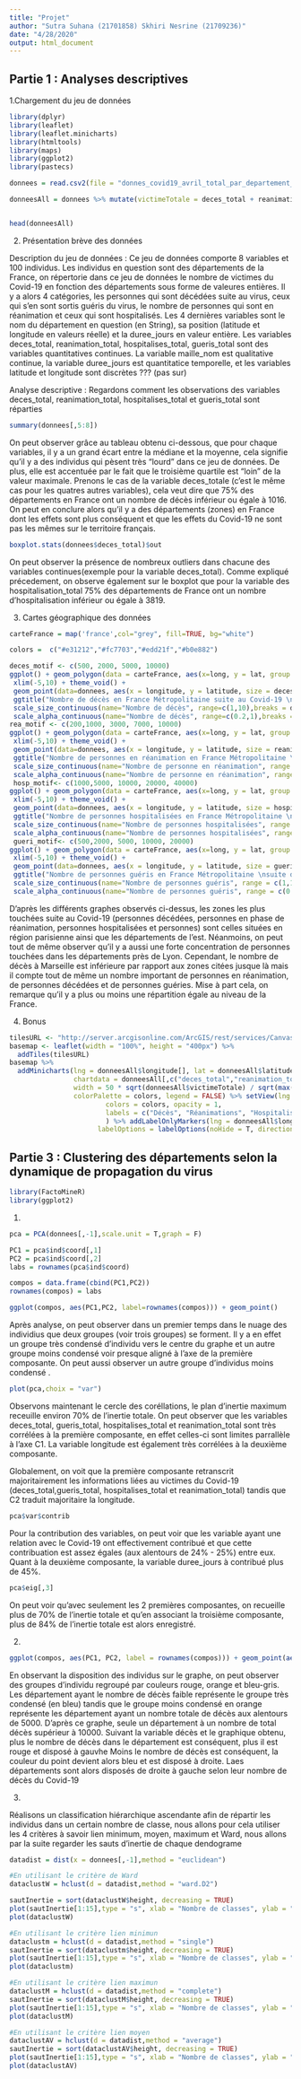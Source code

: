 ```yaml
---
title: "Projet"
author: "Sutra Suhana (21701858) Skhiri Nesrine (21709236)"
date: "4/28/2020"
output: html_document
---
```



## Partie 1 : Analyses descriptives
1.Chargement du jeu de données
```r
library(dplyr)
library(leaflet)
library(leaflet.minicharts)
library(htmltools)
library(maps)
library(ggplot2)
library(pastecs)

donnees = read.csv2(file = "donnes_covid19_avril_total_par_departement_GPS.csv")

donneesAll = donnees %>% mutate(victimeTotale = deces_total + reanimation_total + hospitalises_total + gueris_total) 


head(donneesAll)
```

2. Présentation brève des données

Description du jeu de données : 
  Ce jeu de données comporte 8 variables et 100 individus. Les individus en question sont des départements de la France, on répertorie dans ce jeu de données le nombre de victimes du Covid-19 en fonction des départements sous forme de valeures entières. Il y a alors 4 catégories, les personnes qui sont décédées suite au virus, ceux qui s'en sont sortis guéris du virus, le nombre de personnes qui sont en réanimation et ceux qui sont hospitalisés. Les 4 dernières variables sont le nom du département en question (en String), sa position (latitude et longitude en valeurs réelle) et la duree_jours en valeur entière. Les variables deces_total, reanimation_total, hospitalises_total, gueris_total sont des variables quantitatives continues. La variable maille_nom est qualitative continue, la variable duree_jours est quantitatice temporelle, et les variables latitude et longitude sont discrètes ??? (pas sur)
  
Analyse descriptive :
  Regardons comment les observations des variables deces_total, reanimation_total, hospitalises_total et gueris_total sont réparties
```r
summary(donnees[,5:8])
```
On peut observer grâce au tableau obtenu ci-dessous, que pour chaque variables, il y a un grand écart entre la médiane et la moyenne, cela signifie qu'il y a des individus qui pèsent très "lourd" dans ce jeu de données. De plus, elle est accentuée par le fait que le troisième quartile est "loin" de la valeur maximale. Prenons le cas de la variable deces_totale (c'est le même cas pour les quatres autres variables), cela veut dire que 75% des départements en France ont un nombre de décès inférieur ou égale à 1016. On peut en conclure alors qu'il y a des départements (zones) en France dont les effets sont plus conséquent et que les effets du Covid-19 ne sont pas les mêmes sur le territoire français.

```r
boxplot.stats(donnees$deces_total)$out

```
On peut observer la présence de nombreux outliers dans chacune des variables continues(exemple pour la variable deces_total).
Comme expliqué précedement, on observe également sur le boxplot que pour la variable des hospitalisation_total 75% des départements de France ont un nombre d'hospitalisation inférieur ou égale à 3819.


3. Cartes géographique des données
```r
carteFrance = map('france',col="grey", fill=TRUE, bg="white")
```

```r
colors =  c("#e31212","#fc7703","#edd21f","#b0e882")

deces_motif <- c(500, 2000, 5000, 10000)
ggplot() + geom_polygon(data = carteFrance, aes(x=long, y = lat, group = group), fill="grey", alpha=1) + ylim(40,52) + coord_map() + 
 xlim(-5,10) + theme_void() + 
 geom_point(data=donnees, aes(x = longitude, y = latitude, size = deces_total,alpha = deces_total), color = colors[1]) + 
 ggtitle("Nombre de décès en France Métropolitaine suite au Covid-19 \n(1/4/20 - 14/4/20)") + 
 scale_size_continuous(name="Nombre de décès", range=c(1,10),breaks = deces_motif) +
 scale_alpha_continuous(name="Nombre de décès", range=c(0.2,1),breaks = deces_motif)
rea_motif <- c(200,1000, 3000, 7000, 10000)
ggplot() + geom_polygon(data = carteFrance, aes(x=long, y = lat, group = group), fill="grey", alpha = 1) + ylim(40,52) + coord_map() +
 xlim(-5,10) + theme_void() + 
 geom_point(data=donnees, aes(x = longitude, y = latitude, size = reanimation_total,alpha = reanimation_total), color = colors[2]) +
 ggtitle("Nombre de personnes en réanimation en France Métropolitaine \nsuite du Covid-19 (1/4/20 - 14/4/20)") + 
 scale_size_continuous(name="Nombre de personne en réanimation", range = c(1,10),breaks = rea_motif) +
 scale_alpha_continuous(name="Nombre de personne en réanimation", range = c(0.1,2),breaks = rea_motif)
 hosp_motif<- c(1000,5000, 10000, 20000, 40000)
ggplot() + geom_polygon(data = carteFrance, aes(x=long, y = lat, group = group), fill="grey", alpha = 1) + ylim(40,52) + coord_map() +
 xlim(-5,10) + theme_void() + 
 geom_point(data=donnees, aes(x = longitude, y = latitude, size = hospitalises_total,alpha = hospitalises_total), color = colors[3]) +
 ggtitle("Nombre de personnes hospitalisées en France Métropolitaine \nsuite du Covid-19 (1/4/20 - 14/4/20)") + 
 scale_size_continuous(name="Nombre de personnes hospitalisées", range = c(1,10),breaks = hosp_motif) +
 scale_alpha_continuous(name="Nombre de personnes hospitalisées", range = c(0.2,2),breaks = hosp_motif)
 gueri_motif<- c(500,2000, 5000, 10000, 20000)
ggplot() + geom_polygon(data = carteFrance, aes(x=long, y = lat, group = group), fill="grey", alpha = 1) + ylim(40,52) + coord_map() +
 xlim(-5,10) + theme_void() + 
 geom_point(data=donnees, aes(x = longitude, y = latitude, size = gueris_total,alpha = gueris_total), color = colors[4]) +
 ggtitle("Nombre de personnes guéris en France Métropolitaine \nsuite du Covid-19 (1/4/20 - 14/4/20)") + 
 scale_size_continuous(name="Nombre de personnes guéris", range = c(1,10),breaks = gueri_motif) +
 scale_alpha_continuous(name="Nombre de personnes guéris", range = c(0.2,2),breaks = gueri_motif)
```

D'après les différents graphes observés ci-dessus, les zones les plus touchées suite au Covid-19 (personnes décédées, personnes en phase de réanimation, personnes hospitalisées et personnes) sont celles situées en région parisienne ainsi que les départements de l'est. Néanmoins, on peut tout de même observer qu'il y a aussi une forte concentration de personnes touchées dans les départements près de Lyon. Cependant, le nombre de décès à Marseille est inférieure par rapport aux zones citées jusque là mais il compte tout de même un nombre important de personnes en réanimation, de personnes décédées et de personnes guéries. Mise à part cela, on remarque qu'il y a plus ou moins une répartition égale au niveau de la France.


4. Bonus
```r
tilesURL <- "http://server.arcgisonline.com/ArcGIS/rest/services/Canvas/World_Light_Gray_Base/MapServer/tile/{z}/{y}/{x}"
basemap <- leaflet(width = "100%", height = "400px") %>%
  addTiles(tilesURL)
basemap %>% 
  addMinicharts(lng = donneesAll$longitude[], lat = donneesAll$latitude[],type = "pie",
                chartdata = donneesAll[,c("deces_total","reanimation_total","hospitalises_total","gueris_total")],
                width = 50 * sqrt(donneesAll$victimeTotale) / sqrt(max(donneesAll$victimeTotale)),
                colorPalette = colors, legend = FALSE) %>% setView(lng = 2.3522219, lat = 48.856614, zoom = 7) %>% addLegend(
                        colors = colors, opacity = 1,
                        labels = c("Décès", "Réanimations", "Hospitalisées","Guéries")
                        ) %>% addLabelOnlyMarkers(lng = donneesAll$longitude, lat = donneesAll$latitude, label = donneesAll[,1], 
                      labelOptions = labelOptions(noHide = T, direction = 'bottom', textOnly = T,offset = c(2,2)))
```


## Partie 3 : Clustering des départements selon la dynamique de propagation du virus

```r
library(FactoMineR)
library(ggplot2)

```

1.
```r
pca = PCA(donnees[,-1],scale.unit = T,graph = F)

PC1 = pca$ind$coord[,1]
PC2 = pca$ind$coord[,2]
labs = rownames(pca$ind$coord)

compos = data.frame(cbind(PC1,PC2))
rownames(compos) = labs

ggplot(compos, aes(PC1,PC2, label=rownames(compos))) + geom_point()

```

Après analyse, on peut observer dans un premier temps dans le nuage des individius que deux groupes (voir trois groupes) se forment. Il y a en effet un groupe très condensé d'individu vers le centre du graphe et un autre groupe moins condensé voir presque aligné à l'axe de la première composante.
On peut aussi observer un autre  groupe d'individus moins condensé .

``` r
plot(pca,choix = "var")
```

Observons maintenant le cercle des coréllations, le plan d'inertie maximum receuille environ 70% de l'inertie totale.
On peut observer que les variables deces_total, gueris_total, hospitalises_total et reanimation_total sont très corrélées à la première composante, en effet celles-ci sont limites parrallèle à l'axe C1. La variable longitude est également très corrélées à la deuxième composante.

Globalement, on voit que la première composante retranscrit majoritairement les informations liées au victimes du Covid-19 (deces_total,gueris_total, hospitalises_total et reanimation_total) tandis que C2 traduit majoritaire la longitude.

```r
pca$var$contrib
```
Pour la contribution des variables, on peut voir que les variable ayant une relation avec le Covid-19 ont effectivement contribué et que cette contribuation est assez égales (aux alentours de 24% - 25%) entre eux. Quant à la deuxième composante, la variable duree_jours à contribué plus de 45%.
```r
pca$eig[,3]
```
On peut voir qu'avec seulement les 2 premières composantes, on recueille plus de 70% de l'inertie totale et qu'en associant la troisième composante, plus de 84% de l'inertie totale est alors enregistré.

2.
```r
ggplot(compos, aes(PC1, PC2, label = rownames(compos))) + geom_point(aes(color = donnees[,"deces_total"])) + scale_color_gradient(name="Nombre de décès",low = "#00AFBB", high = "#fc0000") + ggtitle("Projection des individus suivant la variable décès")
``` 

En observant la disposition des individus sur le graphe, on peut observer des groupes d'individu regroupé par couleurs rouge, orange et bleu-gris. Les département ayant le nombre de décès faible représente le groupe très condensé (en bleu) tandis que le groupe moins condensé en orange représente les département ayant un nombre totale de décès aux alentours de 5000. D'après ce graphe, seule un département à un nombre de total décès supérieur à 10000. Suivant la variable décès et le graphique obtenu, plus le nombre de décès  dans le département est conséquent, plus il est rouge et disposé à gauvhe Moins le nombre de décès est conséquent, la couleur du point devient alors bleu et est disposé à droite. Laes départements sont alors disposés de droite à gauche selon leur nombre de décès du Covid-19

3.

Réalisons un classification hiérarchique ascendante afin de répartir les individus dans un certain nombre de classe, nous allons pour cela utiliser les 4 critères à savoir lien minimum, moyen, maximum et Ward, nous allons par la suite regarder les sauts d'inertie de chaque dendograme 
```r
datadist = dist(x = donnees[,-1],method = "euclidean")

#En utilisant le critère de Ward
dataclustW = hclust(d = datadist,method = "ward.D2")

sautInertie = sort(dataclustW$height, decreasing = TRUE)
plot(sautInertie[1:15],type = "s", xlab = "Nombre de classes", ylab = "Inertie")
plot(dataclustW)

```


```r
#En utilisant le critère lien minimun
dataclustm = hclust(d = datadist,method = "single")
sautInertie = sort(dataclustm$height, decreasing = TRUE)
plot(sautInertie[1:15],type = "s", xlab = "Nombre de classes", ylab = "Inertie")
plot(dataclustm)
```


```r
#En utilisant le critère lien maximun
dataclustM = hclust(d = datadist,method = "complete")
sautInertie = sort(dataclustM$height, decreasing = TRUE)
plot(sautInertie[1:15],type = "s", xlab = "Nombre de classes", ylab = "Inertie")
plot(dataclustM)
```


```r
#En utilisant le critère lien moyen
dataclustAV = hclust(d = datadist,method = "average")
sautInertie = sort(dataclustAV$height, decreasing = TRUE)
plot(sautInertie[1:15],type = "s", xlab = "Nombre de classes", ylab = "Inertie")
plot(dataclustAV)


```








